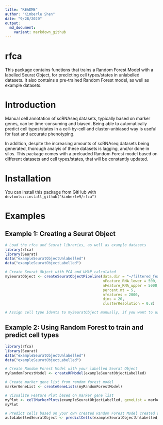 ```yaml
---
title: "README"
author: "Kimberle Shen"
date: "9/28/2020"
output:
  md_document:
    variant: markdown_github
---
```


# rfca

This package contains functions that trains a Random Forest Model with a labelled Seurat Object, for predicting cell types/states in unlabelled datasets. It also contains a pre-trained Random Forest model, as well as example datasets.

# Introduction

Manual cell annotation of scRNAseq datasets, typically based on marker genes, can be time-consuming and biased. Being able to automatically predict cell types/states in a cell-by-cell and cluster-unbiased way is useful for fast and accurate phenotyping. 

In addition, despite the increasing amounts of scRNAseq datasets being generated, thorough analyis of these datasets is lagging, and/or done in silos. This package comes with a preloaded Random Forest model based on different datasets and cell types/states, that will be constantly updated. 

# Installation

You can install this package from GitHub with `devtools::install_github("kimberle9/rfca")`

# Examples

## Example 1: Creating a Seurat Object

```r
# Load the rfca and Seurat libraries, as well as example datasets
library(rfca)
library(Seurat)
data("exampleSeuratObjectUnlabelled")
data("exampleSeuratObjectLabelled")

# Create Seurat Object with PCA and UMAP calculated
mySeuratObject <- createSeuratObjectPipeline(data.dir = "~/filtered_feature_bc_matrix", 
                                             nFeature_RNA_lower = 500, 
                                             nFeature_RNA_upper = 5000, 
                                             percent.mt = 5, 
                                             nfeatures = 2000, 
                                             dims = 20, 
                                             clusterResolution = 0.8)

# Assign cell type Idents to mySeuratObject manually, if you want to use it as a training dataset
```

## Example 2: Using Random Forest to train and predict cell types

```r
library(rfca)
library(Seurat)
data("exampleSeuratObjectUnlabelled")
data("exampleSeuratObjectLabelled")

# Create Random Forest Model with your labelled Seurat Object
myRandomForestModel <- createRFModel(exampleSeuratObjectLabelled)

# Create marker gene list from random forest model
markerGeneList <- createGeneLists(myRandomForestModel)

# Visualize Feature Plot based on marker gene list
myPlot <- cellMarkerPlots(exampleSeuratObjectLabelled, geneList = markerGeneList)
myPlot

# Predict cells based on your own created Random Forest Model created above
autoLabelledSeuratObject <- predictCells(exampleSeuratObjectUnlabelled, myRandomForestModel)

```

